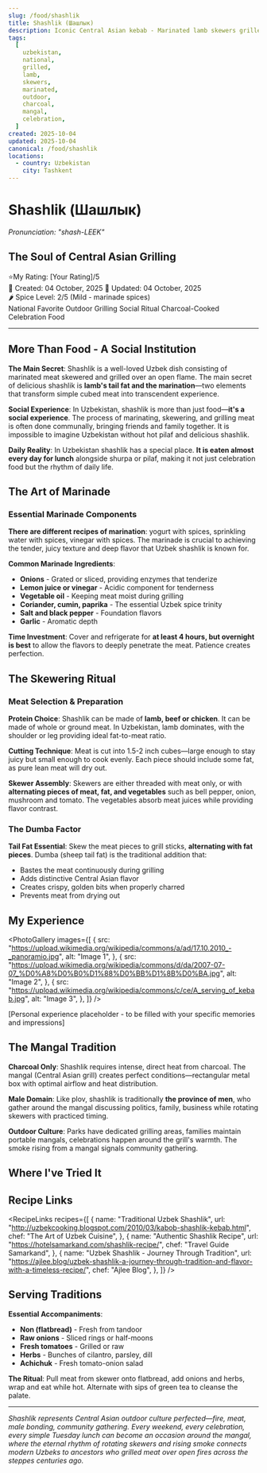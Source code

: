 ```yaml
---
slug: /food/shashlik
title: Shashlik (Шашлык)
description: Iconic Central Asian kebab - Marinated lamb skewers grilled over charcoal, the soul of outdoor gatherings
tags:
  [
    uzbekistan,
    national,
    grilled,
    lamb,
    skewers,
    marinated,
    outdoor,
    charcoal,
    mangal,
    celebration,
  ]
created: 2025-10-04
updated: 2025-10-04
canonical: /food/shashlik
locations:
  - country: Uzbekistan
    city: Tashkent
---
```



# Shashlik (Шашлык)

_Pronunciation: "shash-LEEK"_

## The Soul of Central Asian Grilling

<div className="food-rating">
  <span className="star">⭐</span>My Rating: [Your Rating]/5
</div>

<div className="food-metadata">
  <span className="food-date">📅 Created: 04 October, 2025</span>
  <span className="food-date">🔄 Updated: 04 October, 2025</span>
</div>

<div className="spice-level">🌶️ Spice Level: 2/5 (Mild - marinade spices)</div>

<div className="food-tags">
  <span className="food-tag">National Favorite</span>
  <span className="food-tag">Outdoor Grilling</span>
  <span className="food-tag">Social Ritual</span>
  <span className="food-tag">Charcoal-Cooked</span>
  <span className="food-tag">Celebration Food</span>
</div>

---

## More Than Food - A Social Institution

**The Main Secret**: Shashlik is a well-loved Uzbek dish consisting of marinated meat skewered and grilled over an open flame. The main secret of delicious shashlik is **lamb's tail fat and the marination**—two elements that transform simple cubed meat into transcendent experience.

**Social Experience**: In Uzbekistan, shashlik is more than just food—**it's a social experience**. The process of marinating, skewering, and grilling meat is often done communally, bringing friends and family together. It is impossible to imagine Uzbekistan without hot pilaf and delicious shashlik.

**Daily Reality**: In Uzbekistan shashlik has a special place. **It is eaten almost every day for lunch** alongside shurpa or pilaf, making it not just celebration food but the rhythm of daily life.

## The Art of Marinade

### Essential Marinade Components

**There are different recipes of marination**: yogurt with spices, sprinkling water with spices, vinegar with spices. The marinade is crucial to achieving the tender, juicy texture and deep flavor that Uzbek shashlik is known for.

**Common Marinade Ingredients**:

- **Onions** - Grated or sliced, providing enzymes that tenderize
- **Lemon juice or vinegar** - Acidic component for tenderness
- **Vegetable oil** - Keeping meat moist during grilling
- **Coriander, cumin, paprika** - The essential Uzbek spice trinity
- **Salt and black pepper** - Foundation flavors
- **Garlic** - Aromatic depth

**Time Investment**: Cover and refrigerate for **at least 4 hours, but overnight is best** to allow the flavors to deeply penetrate the meat. Patience creates perfection.

## The Skewering Ritual

### Meat Selection & Preparation

**Protein Choice**: Shashlik can be made of **lamb, beef or chicken**. It can be made of whole or ground meat. In Uzbekistan, lamb dominates, with the shoulder or leg providing ideal fat-to-meat ratio.

**Cutting Technique**: Meat is cut into 1.5-2 inch cubes—large enough to stay juicy but small enough to cook evenly. Each piece should include some fat, as pure lean meat will dry out.

**Skewer Assembly**: Skewers are either threaded with meat only, or with **alternating pieces of meat, fat, and vegetables** such as bell pepper, onion, mushroom and tomato. The vegetables absorb meat juices while providing flavor contrast.

### The Dumba Factor

**Tail Fat Essential**: Skew the meat pieces to grill sticks, **alternating with fat pieces**. Dumba (sheep tail fat) is the traditional addition that:

- Bastes the meat continuously during grilling
- Adds distinctive Central Asian flavor
- Creates crispy, golden bits when properly charred
- Prevents meat from drying out

## My Experience

<PhotoGallery
  images={[
    {
      src: "https://upload.wikimedia.org/wikipedia/commons/a/ad/17.10.2010_-_panoramio.jpg",
      alt: "Image 1",
    },
    {
      src: "https://upload.wikimedia.org/wikipedia/commons/d/da/2007-07-07_%D0%A8%D0%B0%D1%88%D0%BB%D1%8B%D0%BA.jpg",
      alt: "Image 2",
    },
    {
      src: "https://upload.wikimedia.org/wikipedia/commons/c/ce/A_serving_of_kebab.jpg",
      alt: "Image 3",
    },
  ]}
/>

[Personal experience placeholder - to be filled with your specific memories and impressions]

## The Mangal Tradition

**Charcoal Only**: Shashlik requires intense, direct heat from charcoal. The mangal (Central Asian grill) creates perfect conditions—rectangular metal box with optimal airflow and heat distribution.

**Male Domain**: Like plov, shashlik is traditionally **the province of men**, who gather around the mangal discussing politics, family, business while rotating skewers with practiced timing.

**Outdoor Culture**: Parks have dedicated grilling areas, families maintain portable mangals, celebrations happen around the grill's warmth. The smoke rising from a mangal signals community gathering.

## Where I've Tried It

<MapEmbed
  location="Tashkent, Uzbekistan"
  description="From street corner mangals to family celebrations across every Uzbek city and village"
/>

## Recipe Links

<RecipeLinks
  recipes={[
    {
      name: "Traditional Uzbek Shashlik",
      url: "http://uzbekcooking.blogspot.com/2010/03/kabob-shashlik-kebab.html",
      chef: "The Art of Uzbek Cuisine",
    },
    {
      name: "Authentic Shashlik Recipe",
      url: "https://hotelsamarkand.com/shashlik-recipe/",
      chef: "Travel Guide Samarkand",
    },
    {
      name: "Uzbek Shashlik - Journey Through Tradition",
      url: "https://ajlee.blog/uzbek-shashlik-a-journey-through-tradition-and-flavor-with-a-timeless-recipe/",
      chef: "Ajlee Blog",
    },
  ]}
/>

## Serving Traditions

**Essential Accompaniments**:

- **Non (flatbread)** - Fresh from tandoor
- **Raw onions** - Sliced rings or half-moons
- **Fresh tomatoes** - Grilled or raw
- **Herbs** - Bunches of cilantro, parsley, dill
- **Achichuk** - Fresh tomato-onion salad

**The Ritual**: Pull meat from skewer onto flatbread, add onions and herbs, wrap and eat while hot. Alternate with sips of green tea to cleanse the palate.

---

_Shashlik represents Central Asian outdoor culture perfected—fire, meat, male bonding, community gathering. Every weekend, every celebration, every simple Tuesday lunch can become an occasion around the mangal, where the eternal rhythm of rotating skewers and rising smoke connects modern Uzbeks to ancestors who grilled meat over open fires across the steppes centuries ago._

